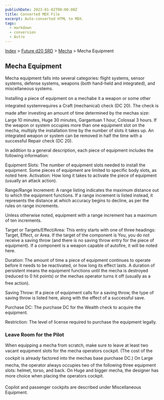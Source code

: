 ```yaml
---
publishDate: 2023-01-02T00:00:00Z
title: Converted MDX File
excerpt: Auto-converted HTML to MDX.
tags:
  - markdown
  - conversion
  - Astro
---
```


[Index](-index) > [Future d20 SRD](future-d20-srd-index) > [Mecha](future-d20-srd-mecha-index) > Mecha Equipment

## Mecha Equipment

Mecha equipment falls into several categories: flight systems, sensor systems, defense systems, weapons (both hand-held and integrated), and miscellaneous systems.

Installing a piece of equipment on a mechabe it a weapon or some other integrated systemrequires a Craft (mechanical) check (DC 20). The check is made after investing an amount of time determined by the mechas size: Large 10 minutes, Huge 30 minutes, Gargantuan 1 hour, Colossal 3 hours. If the weapon or system occupies more than one equipment slot on the mecha, multiply the installation time by the number of slots it takes up. An integrated weapon or system can be removed in half the time with a successful Repair check (DC 20).

In addition to a general description, each piece of equipment includes the following information:

Equipment Slots: The number of equipment slots needed to install the equipment. Some pieces of equipment are limited to specific body slots, as noted here.
Activation: How long it takes to activate the piece of equipment (usually an attack action).

Range/Range Increment: A range listing indicates the maximum distance out to which the equipment functions. If a range increment is listed instead, it represents the distance at which accuracy begins to decline, as per the rules on range increments.

Unless otherwise noted, equipment with a range increment has a maximum of ten increments.

Target or Targets/Effect/Area: This entry starts with one of three headings: Target, Effect, or Area. If the target of the component is You, you do not receive a saving throw (and there is no saving throw entry for the piece of equipment). If a component is a weapon capable of autofire, it will be noted here.

Duration: The amount of time a piece of equipment continues to operate before it needs to be reactivated, or how long its effect lasts. A duration of persistent means the equipment functions until the mecha is destroyed (reduced to 0 hit points) or the mechas operator turns it off (usually as a free action).

Saving Throw: If a piece of equipment calls for a saving throw, the type of saving throw is listed here, along with the effect of a successful save.

Purchase DC: The purchase DC for the Wealth check to acquire the equipment.

Restriction: The level of license required to purchase the equipment legally.

### Leave Room for the Pilot

When equipping a mecha from scratch, make sure to leave at least two vacant equipment slots for the mecha operators cockpit. (The cost of the cockpit is already factored into the mechas base purchase DC.) On Large mecha, the operator always occupies two of the following three equipment slots: helmet, torso, and
back. On Huge and bigger mecha, the designer has more choice when placing the operators cockpit.

Copilot and passenger cockpits are described under Miscellaneous Equipment.
